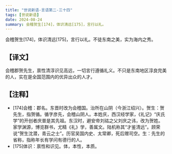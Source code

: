 ```yaml
---
title: "世说新语-言语第二-三十四"
tags: [世说新语]
date: 2024-08-24
summary: 会稽贺生[174]，体识清远[175]，言行以礼。
---
```


会稽贺生[174]，体识清远[175]，言行以礼。不徒东南之美，实为海内之秀。

## 【译文】

会稽郡贺先生，禀性清淳识见高远，一切言行遵循礼义。不只是东南地区淳良完美的人，实在是全国范围内的优异出众的人才。

## 【注释】

- [174]会稽：郡名。东晋时改为会稽国。治所在山阴（今浙江绍兴）。贺生：贺先生，指贺循。循字彦先，会稽山阴人。本姓庆，西汉经学家，《礼记》“庆氏学”的开创者庆普是其先祖。东汉时，避安帝刘祜之父刘庆之讳，改为贺姓。家学渊源，博览群书，尤精《礼》学，善属文。陆机称其“才鉴清远”。顾荣说“贺生沈潜，青云之士”。历官吴国内史、太常卿，死后赠司空。生：先生的省称，指称年长有学问有德行的人。
- [175]体识：禀性和识见。体，本性，本质。
